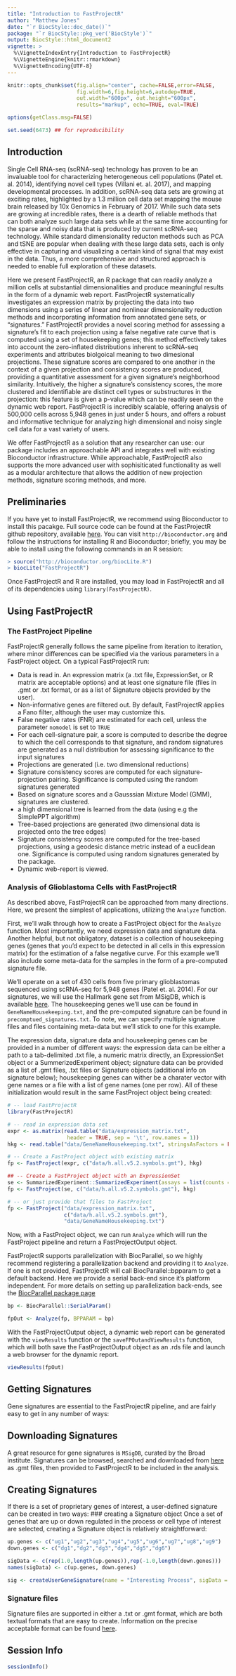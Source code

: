 ```yaml
---
title: "Introduction to FastProjectR"
author: "Matthew Jones"
date: "`r BiocStyle::doc_date()`"
package: "`r BiocStyle::pkg_ver('BiocStyle')`"
output: BiocStyle::html_document2
vignette: >
  %\VignetteIndexEntry{Introduction to FastProjectR}
  %\VignetteEngine{knitr::rmarkdown}
  %\VignetteEncoding{UTF-8}
---
```


``` r

knitr::opts_chunk$set(fig.align="center", cache=FALSE,error=FALSE,
                      fig.width=6,fig.height=6,autodep=TRUE,
                      out.width="600px", out.height="600px",
                      results="markup", echo=TRUE, eval=TRUE)

options(getClass.msg=FALSE)

set.seed(6473) ## for reproducibility

```


## Introduction

Single Cell RNA-seq (scRNA-seq) technology has proven to be an invaluable tool for characterizing heterogeneous cell populations (Patel et. al. 2014), identifying novel cell types (Villani et. al. 2017), and mapping developmental processes. In addition, scRNA-seq data sets are growing at exciting rates, highlighted by a 1.3 million cell data set mapping the mouse brain released by 10x Genomics in February of 2017. While such data sets are growing at incredible rates, there is a dearth of reliable methods that can both analyze such large data sets while at the same time accounting for the sparse and noisy data that is produced by current scRNA-seq technology. While standard dimensionality reducton methods such as PCA and tSNE are popular when dealing with these large data sets, each is only effective in capturing and visualizing a certain kind of signal that may exist in the data. Thus, a more comprehensive and structured approach is needed to enable full exploration of these datasets.

Here we present FastProjectR, an R package that can readily analyze a million cells at substantial dimensionalities and produce meaningful results in the form of a dynamic web report. FastProjectR systematically investigates an expression matrix by projecting the data into two dimensions using a series of linear and nonlinear dimensionality reduction methods and incorporating information from annotated gene sets, or “signatures.” FastProjectR provides a novel scoring method for assessing a signature’s fit to each projection using a false negative rate curve that is computed using a set of housekeeping genes; this method effectively takes into account the zero-inflated distributions inherent to scRNA-seq experiments and attributes biolgoical meaning to two dimesional projections. These signature scores are compared to one another in the context of a given projection and consistency scores are produced, providing a quantitative assessment for a given signature’s neighborhood similarity. Intuitively, the higher a signature’s consistency scores, the more clustered and identifiable are distinct cell types or substructures in the projection: this feature is given a p-value which can be readily seen on the dynamic web report. FastProjectR is incredibly scalable, offering analysis of 500,000 cells across 5,948 genes in just under 5 hours, and offers a robust and informative technique for analyzing high dimensional and noisy single cell data for a vast variety of users.

We offer FastProjectR as a solution that any researcher can use: our package includes an approachable API and integrates well with existing Bioconductor infrastructure. While approachable, FastProjectR also supports the more advanced user with sophisiticated functionality as well as a modular architecture that allows the addition of new projection methods, signature scoring methods, and more. 

## Preliminaries

If you have yet to install FastProjectR, we recommend using Bioconductor to install this pacakge. Full source code can be found at the FastProjectR github repository, available [here](http://www.github.com/YosefLab/FastProjectR).  You can visit `http://bioconductor.org` and follow the instructions for installing R and Bioconductor; briefly, you may be able to install using the following commands in an R session:

```r
> source("http://bioconductor.org/biocLite.R")
> biocLite("FastProjectR")
```

Once FastProjectR and R are installed, you may load in FastProjectR and all of its dependencies using `library(FastProjectR)`. 

## Using FastProjectR

### The FastProject Pipeline

FastProjectR generally follows the same pipeline from iteration to iteration, where minor differences can be specified via the various parameters in a FastProject object. On a typical FastProjectR run:

- Data is read in. An expression matrix (a .txt file, ExpressionSet, or R matrix are acceptable options) and at least one signature file (files in .gmt or .txt format, or as a list of Signature objects provided by the user).
- Non-informative genes are filtered out. By default, FastProjectR applies a Fano filter, although the user may customize this.
- False negative rates (FNR) are estimated for each cell, unless the parameter `nomodel` is set to `TRUE`
- For each cell-signature pair, a score is computed to describe the degree to which the cell corresponds to that signature, and random signatures are generated as a null distribution for assessing significance to the input signatures
- Projections are generated (i.e. two dimensional reductions)
- Signature consistency scores are computed for each signature-projection pairing. Significance is computed using the random signatures generated
- Based on signature scores and a Gausssian Mixture Model (GMM), signatures are clustered.
- a high dimensional tree is learned from the data (using e.g the SimplePPT algorithm)
- Tree-based projections are generated (two dimensional data is projected onto the tree edges)
- Signature consistency scores are computed for the tree-based projections, using a geodesic distance metric instead of a euclidean one. Significance is computed using random signatures generated by the package.
- Dynamic web-report is viewed. 

### Analysis of Glioblastoma Cells with FastProjectR
As described above, FastProjectR can be approached from many directions. Here, we present the simplest of applications, utilizing the `Analyze` function. 

First, we'll walk through how to create a FastProject object for the `Analyze` function. Most importantly, we need expression data and signature data. Another helpful, but not obligatory, dataset is a collection of housekeeping genes (genes that you'd expect to be detected in all cells in this expression matrix) for the estimation of a false negative curve. For this example we'll also include some meta-data for the samples in the form of a pre-computed signature file.

We'll operate on a set of 430 cells from five primary glioblastomas sequenced using scRNA-seq  for 5,948 genes (Patel et. al. 2014). For our signatures, we will use the Hallmark gene set from MSigDB, which is available [here](http://software.broadinstitute.org/gsea/msigdb/collections.jsp#H). The housekeeping genes we'll use can be found in `GeneNameHousekeeping.txt`, and the pre-computed signature can be found in `precomptued_signatures.txt`. To note, we can specify multiple signature files and files containing meta-data but we'll stick to one for this example. 

The expression data, signature data and housekeeping genes can be provided in a number of different ways: the expression data can be either a path to a tab-delimited .txt file, a numeric matrix directly, an ExpressionSet object or a SummerizedExperiment object; signature data can be provided as a list of .gmt files, .txt files or Signature objects (additional info on signature below); housekeeping genes can wither be a charater vector with gene names or a file with a list of gene names (one per row).
All of these initialization would result in the same FastProject object being created:

```r
# -- load FastProjectR
library(FastProjectR)

# -- read in expression data set
expr <- as.matrix(read.table("data/expression_matrix.txt", 
                   header = TRUE, sep = '\t', row.names = 1))
hkg <- read.table("data/GeneNameHousekeeping.txt", stringsAsFactors = FALSE)$V1

# -- Create a FastProject object with existing matrix
fp <- FastProject(expr, c("data/h.all.v5.2.symbols.gmt"), hkg)

## -- Create a FastProject object with an ExpressionSet 
se <- SummarizedExperiment::SummarizedExperiment(assays = list(counts = expr))
fp <- FastProject(se, c("data/h.all.v5.2.symbols.gmt"), hkg) 

# -- or just provide that files to FastProject
fp <- FastProject("data/expression_matrix.txt",  
                  c("data/h.all.v5.2.symbols.gmt"),
                  "data/GeneNameHousekeeping.txt")
```

Now, with a FastProject object, we can run `Analyze` which will run the FastProject pipeline and return a FastProjectOutput object.

FastProjectR supports parallelization with BiocParallel, so we highly recommend registering a parallelization
backend and providing it to `Analyze`. If one is not provided, FastProjectR will call BiocParallel::bpparam
to get a default backend.
Here we provide a serial back-end since it's platform independent. For more details on setting up parallelization back-ends, see the [BiocParallel package page](http://bioconductor.org/packages/release/bioc/html/BiocParallel.html)

```r
bp <- BiocParallel::SerialParam()

fpOut <- Analyze(fp, BPPARAM = bp)
```

With the FastProjectOutput object, a dynamic web report can be generated with the `viewResults` function or the `saveFPOutandViewResults` function, which will both save the FastProjectOutput object as an .rds file and launch a web browser for the dynamic report.

```r
viewResults(fpOut)
```

## Getting Signatures
Gene signatures are essential to the FastProjectR pipeline, and are fairly easy to get in any number of ways:

## Downloading Signatures
A great resource for gene signatures is `MSigDB`, curated by the Broad institute. Signatures can be browsed, searched and downloaded from [here](http://software.broadinstitute.org/gsea/msigdb/) as .gmt files, then provided to FastProjectR to be included in the analysis.


## Creating Signatures
If there is a set of proprietary genes of interest, a user-defined signature can be created in two ways:
### creating a Signature object
Once a set of genes that are up or down regulated in the process or cell type of interest are selected, creating a Signature object is relatively straightforward:
```r
up.genes <- c("ug1","ug2","ug3","ug4","ug5","ug6","ug7","ug8","ug9")
down.genes <- c("dg1","dg2","dg3","dg4","dg5","dg6")

sigData <- c(rep(1.0,length(up.genes)),rep(-1.0,length(down.genes)))
names(sigData) <- c(up.genes, down.genes)

sig <- createUserGeneSignature(name = "Interesting Process", sigData = sigData)
```

### Signature files
Signature files are supported in either a .txt or .gmt format, which are both textual formats that are easy to create.
Information on the precise acceptable format can be found [here](https://github.com/YosefLab/FastProjectR/wiki/Signatures).

## Session Info
```r
sessionInfo()
```

